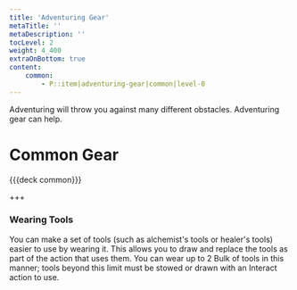```yaml
---
title: 'Adventuring Gear'
metaTitle: ''
metaDescription: ''
tocLevel: 2
weight: 4_400
extraOnBottom: true
content:
    common:
        - P::item|adventuring-gear|common|level-0
---
```


Adventuring will throw you against many different obstacles. Adventuring gear can help.

# Common Gear

{{{deck common}}}

+++

### Wearing Tools

You can make a set of tools (such as alchemist's tools or healer's tools) easier to use by wearing it. This allows you to draw and replace the tools as part of the action that uses them. You can wear up to 2 Bulk of tools in this manner; tools beyond this limit must be stowed or drawn with an Interact action to use.
